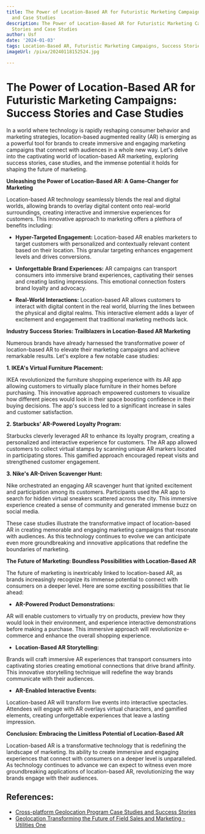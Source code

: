 ```yaml
---
title: The Power of Location-Based AR for Futuristic Marketing Campaigns Success Stories
  and Case Studies
description: The Power of Location-Based AR for Futuristic Marketing Campaigns Success
  Stories and Case Studies
author: Usf
date: '2024-01-03'
tags: Location-Based AR, Futuristic Marketing Campaigns, Success Stories, Case Studies
imageUrl: /pixa/20240118152524.jpg

---
```

# The Power of Location-Based AR for Futuristic Marketing Campaigns: Success Stories and Case Studies

In a world where technology is rapidly reshaping consumer behavior and marketing strategies, location-based  augmented  reality (AR) is  emerging as a powerful tool for brands to create immersive and engaging marketing campaigns that connect with audiences in a  whole new way. Let's delve into the captivating world of  location-based AR marketing, exploring success stories,  case studies, and  the immense potential  it holds for shaping the future of marketing.

**Unleashing the Power of Location-Based AR: A Game-Changer  for Marketing**

Location-based AR technology seamlessly blends the real and digital  worlds, allowing brands to overlay digital content onto  real-world surroundings, creating interactive and immersive experiences for customers. This innovative approach to marketing offers a plethora of benefits including:

* **Hyper-Targeted  Engagement:** Location-based AR enables marketers to target customers with personalized and contextually relevant content based on their location. This granular  targeting  enhances engagement levels and drives conversions.

* **Unforgettable Brand Experiences:** AR campaigns can transport consumers into immersive brand experiences,  captivating their senses and creating lasting impressions. This emotional connection fosters brand loyalty and advocacy.

* **Real-World Interactions:** Location-based  AR allows customers to interact with digital content in the real world, blurring the lines between the physical and digital realms. This interactive element adds a layer of  excitement and  engagement that traditional marketing methods lack.

**Industry Success Stories: Trailblazers  in Location-Based AR  Marketing**

Numerous brands have already harnessed the transformative power  of  location-based AR to elevate their marketing campaigns and achieve remarkable  results. Let's explore  a few notable case studies:

**1. IKEA's Virtual Furniture Placement:**

IKEA revolutionized the furniture shopping experience with its AR app allowing customers to virtually place furniture in their  homes before purchasing. This innovative approach empowered customers to visualize how different pieces would look in their space boosting confidence in  their buying decisions. The app's success led to a significant increase  in sales and customer satisfaction.

**2. Starbucks' AR-Powered Loyalty Program:**

Starbucks cleverly  leveraged AR to enhance  its  loyalty  program, creating a personalized and interactive  experience for customers. The AR app allowed customers to collect virtual stamps by scanning unique AR markers  located in participating stores. This gamified approach encouraged repeat  visits and strengthened customer engagement.

**3.  Nike's AR-Driven Scavenger Hunt:**

Nike orchestrated an engaging AR scavenger hunt that ignited excitement and participation among its customers.  Participants used the AR app  to search for hidden virtual  sneakers scattered across the city. This immersive experience created a sense of community and generated immense  buzz on social media.

These case studies illustrate the transformative  impact of location-based AR in creating memorable and engaging  marketing campaigns that resonate  with audiences. As this technology continues to  evolve we can anticipate even more groundbreaking and innovative applications that redefine the boundaries of marketing.

**The Future of Marketing: Boundless Possibilities with  Location-Based AR**

The future  of marketing is inextricably linked  to location-based AR, as brands increasingly recognize its  immense potential to connect with consumers on a deeper level. Here are some exciting possibilities that lie ahead:

* **AR-Powered Product Demonstrations:**

AR will enable customers to virtually try on products, preview how they would  look in their environment,  and experience interactive demonstrations before making a purchase. This immersive approach will revolutionize e-commerce and  enhance the overall shopping experience.

* **Location-Based  AR Storytelling:**

Brands will craft immersive AR experiences that transport consumers into captivating stories  creating emotional connections  that drive  brand affinity. This innovative storytelling technique  will redefine the way brands communicate with  their audiences.

* **AR-Enabled Interactive Events:**

Location-based AR will transform live events into interactive spectacles. Attendees will engage with AR overlays virtual characters, and gamified elements, creating  unforgettable experiences that leave a lasting impression.

**Conclusion: Embracing the Limitless Potential of  Location-Based AR**

Location-based AR is a transformative technology that is redefining the  landscape of marketing. Its  ability to create immersive and engaging experiences  that connect  with consumers on a deeper level is unparalleled.  As  technology continues to advance  we can expect to witness even more groundbreaking applications of location-based AR, revolutionizing the way brands engage with their audiences.

## References:
- [Cross-platform Geolocation Program Case Studies and Success Stories](https://utilitiesone.com/cross-platform-geolocation-program-case-studies-and-success-stories)
- [Geolocation Transforming the Future of Field Sales and Marketing - Utilities One](https://utilitiesone.com/geolocation-transforming-the-future-of-field-sales-and-marketing)
